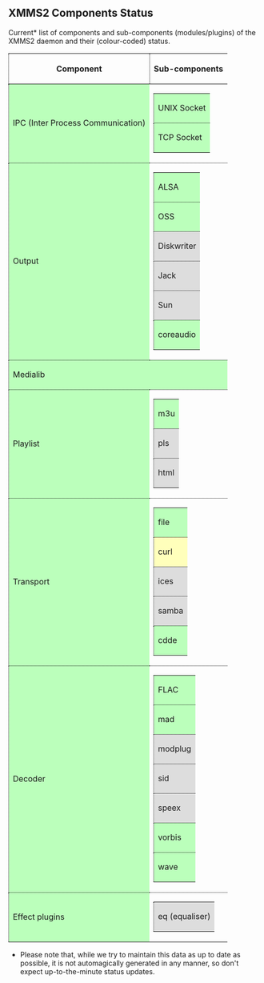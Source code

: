 == XMMS2 Components Status ==

Current* list of components and sub-components (modules/plugins) of the XMMS2 daemon and their (colour-coded) status.

{| style="border: 1px dotted #000"
! style="border-bottom: 1px dotted #000; border-left: 1px dotted #000" | Component !! style="border-bottom: 1px dotted #000; border-left: 1px dotted #000" | Sub-components
|-
| style="border-bottom: 1px dotted #000; border-left: 1px dotted #000; background-color: #bfb" | IPC (Inter Process Communication)
| style="border-bottom: 1px dotted #000" |
{|
| style="border-bottom: 1px dotted #000; border-left: 1px dotted #000; background-color: #bfb" | UNIX Socket
|-
| style="border-bottom: 1px dotted #000; border-left: 1px dotted #000; background-color: #bfb" | TCP Socket
|}
|-
| style="border-bottom: 1px dotted #000; border-left: 1px dotted #000; background-color: #bfb" | Output
| style="border-bottom: 1px dotted #000" |
{|
| style="border-bottom: 1px dotted #000; border-left: 1px dotted #000; background-color: #bfb" | ALSA
|-
| style="border-bottom: 1px dotted #000; border-left: 1px dotted #000; background-color: #bfb" | OSS
|-
| style="border-bottom: 1px dotted #000; border-left: 1px dotted #000; background-color: #ddd" | Diskwriter
|-
| style="border-bottom: 1px dotted #000; border-left: 1px dotted #000; background-color: #ddd" | Jack
|-
| style="border-bottom: 1px dotted #000; border-left: 1px dotted #000; background-color: #ddd" | Sun
|-
| style="border-bottom: 1px dotted #000; border-left: 1px dotted #000; background-color: #bfb" | coreaudio
|}
|-
| colspan="2" style="border-bottom: 1px dotted #000; border-left: 1px dotted #000; background-color: #bfb" | Medialib
|-
| style="border-bottom: 1px dotted #000; border-left: 1px dotted #000; background-color: #bfb" | Playlist
| style="border-bottom: 1px dotted #000" |
{|
| style="border-bottom: 1px dotted #000; border-left: 1px dotted #000; background-color: #bfb" | m3u
|-
| style="border-bottom: 1px dotted #000; border-left: 1px dotted #000; background-color: #ddd" | pls
|-
| style="border-bottom: 1px dotted #000; border-left: 1px dotted #000; background-color: #ddd" | html
|}
|-
| style="border-bottom: 1px dotted #000; border-left: 1px dotted #000; background-color: #bfb" | Transport
| style="border-bottom: 1px dotted #000" |
{|
| style="border-bottom: 1px dotted #000; border-left: 1px dotted #000; background-color: #bfb" | file
|-
| style="border-bottom: 1px dotted #000; border-left: 1px dotted #000; background-color: #ffb" | curl
| style="border-bottom: 1px dotted #000" |
{|
| style="border-bottom: 1px dotted #000; border-left: 1px dotted #000; background-color: #bfb" | HTTP
|-
| style="border-bottom: 1px dotted #000; border-left: 1px dotted #000; background-color: #fbb" | FTP
|}
|-
| style="border-bottom: 1px dotted #000; border-left: 1px dotted #000; background-color: #ddd" | ices
|-
| style="border-bottom: 1px dotted #000; border-left: 1px dotted #000; background-color: #ddd" | samba
|-
| style="border-bottom: 1px dotted #000; border-left: 1px dotted #000; background-color: #bfb" | cdde
|}
|-
| style="border-bottom: 1px dotted #000; border-left: 1px dotted #000; background-color: #bfb" | Decoder
| style="border-bottom: 1px dotted #000" |
{|
| style="border-bottom: 1px dotted #000; border-left: 1px dotted #000; background-color: #bfb" | FLAC
|-
| style="border-bottom: 1px dotted #000; border-left: 1px dotted #000; background-color: #bfb" | mad
|-
| style="border-bottom: 1px dotted #000; border-left: 1px dotted #000; background-color: #ddd" | modplug
|-
| style="border-bottom: 1px dotted #000; border-left: 1px dotted #000; background-color: #ddd" | sid
|-
| style="border-bottom: 1px dotted #000; border-left: 1px dotted #000; background-color: #ddd" | speex
|-
| style="border-bottom: 1px dotted #000; border-left: 1px dotted #000; background-color: #bfb" | vorbis
|-
| style="border-bottom: 1px dotted #000; border-left: 1px dotted #000; background-color: #bfb" | wave
|}
|-
| style="border-bottom: 1px dotted #000; border-left: 1px dotted #000; background-color: #bfb" | Effect plugins
| style="border-bottom: 1px dotted #000" |
{|
| style="border-bottom: 1px dotted #000; border-left: 1px dotted #000; background-color: #ddd" | eq (equaliser)
|}
|}

* Please note that, while we try to maintain this data as up to date as possible, it is not automagically generated in any manner, so don't expect up-to-the-minute status updates.

{{ed|ComponentStatus|component status}}